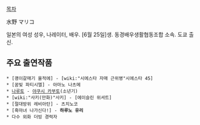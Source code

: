 [[목차]]

水野 マリコ

일본의 여성 성우, 나레이터, 배우. [6월 25일]생. 동경배우생활협동조합 소속. 도쿄 출신.

== 주요 출연작품 ==

 * [괭이갈매기 울적에] - [wiki:"시에스타 자매 근위병"시에스타 45]
 * [꿈빛 파티시엘] - 아마노 나츠메
 * [[나루토]] - [[야쿠시 카부토]](소년기)
 * [wiki:"사키(만화)"사키] - [에이슬린 위셔트]
 * [절대방위 레비아탄] - 츠치노코
 * [흑마녀 나가신다!] - '''하루노 유리'''
 * 다수 외화 더빙 경력자
